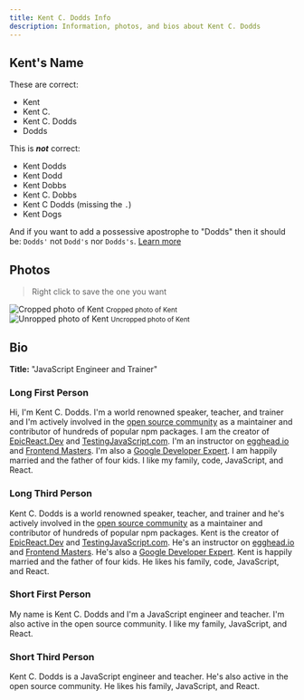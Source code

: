 ```yaml
---
title: Kent C. Dodds Info
description: Information, photos, and bios about Kent C. Dodds
---
```


## Kent's Name

These are correct:

- Kent
- Kent C.
- Kent C. Dodds
- Dodds

This is _**not**_ correct:

- Kent Dodds
- Kent Dodd
- Kent Dobbs
- Kent C. Dobbs
- Kent C Dodds (missing the `.`)
- Kent Dogs

And if you want to add a possessive apostrophe to "Dodds" then it should be:
`Dodds'` not `Dodd's` nor `Dodds's`.
[Learn more](https://www.grammarbook.com/punctuation/apostro.asp)

## Photos

> Right click to save the one you want


<div
  style={{display: 'flex', justifyContent: 'space-around', textAlign: 'center'}}
>
  <div>
    <img
      alt="Cropped photo of Kent"
      style={{maxHeight: 200, display: 'block', marginBottom: 4}}
      src={croppedPhoto}
    />
    <small>Cropped photo of Kent</small>
  </div>
  <div>
    <img
      alt="Unropped photo of Kent"
      style={{maxHeight: 200, display: 'block', marginBottom: 4}}
      src={uncroppedPhoto}
    />
    <small>Uncropped photo of Kent</small>
  </div>
</div>

## Bio

**Title:** "JavaScript Engineer and Trainer"

### Long First Person

Hi, I'm Kent C. Dodds. I'm a world renowned speaker, teacher, and trainer and
I'm actively involved in the
[open source community](https://github.com/kentcdodds) as a maintainer and
contributor of hundreds of popular npm packages. I am the creator of
[EpicReact.Dev](https://epicreact.dev) and
[TestingJavaScript.com](https://testingjavascript.com). I'm an instructor on
[egghead.io](https://egghead.io/instructors/kentcdodds) and
[Frontend Masters](https://frontendmasters.com). I'm also a
[Google Developer Expert](https://developers.google.com/experts/people/kent-c-dodds).
I am happily married and the father of four kids. I like my family, code,
JavaScript, and React.

### Long Third Person

Kent C. Dodds is a world renowned speaker, teacher, and trainer and he's
actively involved in the [open source community](https://github.com/kentcdodds)
as a maintainer and contributor of hundreds of popular npm packages. Kent is the
creator of [EpicReact.Dev](https://epicreact.dev) and
[TestingJavaScript.com](https://testingjavascript.com). He's an instructor on
[egghead.io](https://egghead.io/instructors/kentcdodds) and
[Frontend Masters](https://frontendmasters.com). He's also a
[Google Developer Expert](https://developers.google.com/experts/people/kent-c-dodds).
Kent is happily married and the father of four kids. He likes his family, code,
JavaScript, and React.

### Short First Person

My name is Kent C. Dodds and I'm a JavaScript engineer and teacher. I'm also
active in the open source community. I like my family, JavaScript, and React.

### Short Third Person

Kent C. Dodds is a JavaScript engineer and teacher. He's also active in the open
source community. He likes his family, JavaScript, and React.
